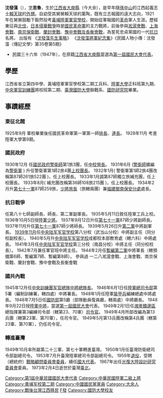 {{unreferenced|time=2011-01-06T09:54:25+00:00}}
{{copyedit|time=2010-04-22T09:46:46+00:00}}
{{Infobox_Person
| name = 沈發藻
|image=
|box_width= 195px
|occupation= 軍事家 政治家
| period = 20世紀 
|birth_name=
| other_names =
| Sex = 男
|birth_date= 1904年10月8日
|birth_place= [[江西省|江西省]][[大庾縣|大庾縣]]
|death_date= 1973年2月4日
|death_place= 臺灣[[臺北|臺北]]
| nationality ={{ROC}}
| residence =
| party = 國民黨
| religion = 
| spouse = 
| relatives =
|education=[[黃埔陸軍軍官學校第二期|黃埔陸軍軍官學校第二期]][[工兵科|工兵科]]<br />[[陸軍大學|陸軍大學]]正科班第九期<br />[[中央軍官訓練團|中央軍官訓練團]]將校班第二期<br />[[臺灣國防大學|臺灣國防大學]]聯戰系<br />[[國防研究院|國防研究院]]畢業
| past = [[國民革命軍|國民革命軍]]排長、連長、營長、團長<br>87師259旅[[少將|少將]]旅長<br />87師[[少將|少將]]副師長<br />87師[[少將|少將]]師長<br>第二軍[[中將|中將]]副軍長<br>[[中央軍校|中央軍校]]第八分校[[中將|中將]]副主任（同分校副校長）<br />中央軍校第三分校[[中將|中將]]主任（同分校校長）<br>暫編第二軍[[中將|中將]]軍長<br>[[陸軍總司令部第5署|陸軍總司令部第5署]]中將署長<br>[[國防部第5廳|國防部第5廳]]中將廳長<br>[[第一屆國民大會|第一屆國民大會]]代表<br>[[湘粵贛邊區|湘粵贛邊區]]總指揮兼第3編練司令部[[司令官|司令官]]<br>[[第4兵團（轄第23軍、第70軍）|第4兵團（轄第23軍、第70軍）]]司令官<br>[[臺灣防衛總司令部|臺灣防衛總司令部]]副總司令<br>[[陸軍總司令部|陸軍總司令部]]副總司令<br>〔總統府〕[[戰略顧問委員會委員|戰略顧問委員會委員]]<br>[[光復大陸設計研究委員會|光復大陸設計研究委員會]]委員
| work =
| award =
}}

'''沈發藻'''（{{bd|1904年|10月8日|1973年|2月4日|catIdx=}}），[[表字|字]]'''思魯'''，生於[[江西省|江西省]][[大庾縣|大庾縣]]（今大余），是早年隨[[孫中山|孫中山]]的江西起義志士[[賴天球|賴天球]]的[[外甥|外甥]]。自幼受其舅舅賴天球的薰陶，既有立志報國的遠大志向，1921年在舅舅鼓勵下毅然投考[[黃埔陸軍軍官學校|黃埔陸軍軍官學校]]，開始從軍報國的[[革命|革命]]軍人生涯。歷經東征與[[北伐|北伐]]，[[日本|日本]][[侵華戰爭|侵華戰爭]]時是[[國民革命軍|國民革命軍]]的主力戰將，前後參與[[淞滬會戰|淞滬會戰]]、[[上海會戰|上海會戰]]、[[南京保衛戰|南京保衛戰]]、[[蘭封會戰|蘭封會戰]]、[[豫中會戰及長衡會戰|豫中會戰及長衡會戰]]，為誓死忠貞黨國的一代[[抗日|抗日]]名將。
出版有 《[[沈發藻先生事略|沈發藻先生事略]]》 《[[沈發藻將軍紀念集|沈發藻將軍紀念集]]》《民國人物小傳：沈發藻〈傳記文學〉第35卷第5期》

*民國三十六年（1947年），在原籍[[江西省|江西省]][[大庾縣|大庾縣]]當選為[[第一屆國民大會代表|第一屆國民大會代表]]。

==學歷==
江西省省立第四中學、黃埔陸軍軍官學校第二期工兵科、[[陸軍大學|陸軍大學]]正科班第九期、[[中央軍官訓練團|中央軍官訓練團]]將校班第二期、[[臺灣國防大學|臺灣國防大學]]聯戰系、[[國防研究院|國防研究院]]畢業。

== 事蹟經歷 ==
=== 東征北閥 ===
1925年9月  軍校畢業後任國民革命軍第一軍第一師[[排長|排長]]、[[連長|連長]]。
1928年11月 考進陸軍大學第9期。
=== 國民政府 ===
1930年12月 任[[國民政府警衛師|國民政府警衛師]]第1旅3團，任[[中校|中校]][[營長|營長]]。
1931年6月  ([[警衛師|警衛師]]擴編為[[警衛軍|警衛軍]] ) 升任警衛軍第1師2旅4團[[上校|上校]][[團長|團長]]。
1932年1月( 警衛軍第1師2旅4團改稱第87師261旅522團 )，任上校團長。
1933年1月調第87師獨立旅補充團，任上校團長。 
1933年8月( 補充團改稱第36師108旅215團 )，任上校團長。
1934年2月升[[國民革命軍第七十一軍|第七十一軍]]87師259旅，[[少將|少將]][[旅長|旅長]]（旅轄兩團）兼[[福建|福建]][[閩南保安分處|閩南保安分處]]處長。

=== 抗日戰爭 ===
任第八十七師副師長、師長、第二軍副軍長。
1935年5月11日敘任陸軍工兵上校。
1936年10月5日授[[陸軍少將|陸軍少將]]。
1937年9月12日升任[[國民革命軍第七十一軍|第七十一軍]]87師少將副師長。
1937年11月升任[[國民革命軍第七十一軍|第七十一軍]]87師少將師長。
1939年5月26日升[[國民革命軍第二軍|第二軍]]中將副軍長。
[[1939年11月|1939年11月]]任[[中央陆军军官学校|中央陆军军官学校]]第八分校（武当山分校）中將副主任（同分校副校長）。
1940年5月升[[中央陆军军官学校|中央陆军军官学校]]成都校本部教育處（轄六科）中將處長。 
1941年3月任[[中央陆军军官学校|中央陆军军官学校]]第三分校（南昌分校）中將主任（同分校校長）。
1942年7月兼任軍官班中將主任。
1944年2月任[[暫編第二軍|暫編第二軍]]中將軍長（轄預備第6師、暫編第7師、暫編第8師）。
參與過 一二八淞滬會戰、上海會戰、南京保衛戰、蘭封會戰、豫中會戰及長衡會戰

=== 國共內戰 ===
1945年12月任[[中央訓練團|中央訓練團]][[军官總隊|军官總隊]][[中將|中將]][[總隊長|總隊長]]。
1946年6月1日任[[陸軍總司令部|陸軍總司令部]]第5署（編制訓練署，轄四處）中將署長。
1948年1月任陸軍[[裝甲兵|裝甲兵]]編練總處中將處長。
1948年7月5日任[[中華民國國防部|國防部]]第5廳（部隊動員復員廳，轄兩處）中將廳長。
1948年9月22日授[[陸軍中將|陸軍中將]]，當選[[第一屆國民大會|第一屆國民大會]]代表。
1949年2月1日任[[湘粵贛邊區|湘粵贛邊區]]總指揮兼第3編練司令部（轄第23、70軍）[[司令官|司令官]]。
1949年4月所部改編為第13兵團（轄第23軍、第70軍），任司令官。
1949年5月第13兵團改稱第4兵團（轄第23軍、第70軍），仍任司令官。
=== 轉進臺灣 ===
1949年10月率所屬第二十三軍、第七十軍轉進臺灣。
1950年1月任臺灣防衛總司令部副總司令。
1953年7月升臺灣陸軍總司令部副總司令。
1959年[[退役|退役]]，受聘〔總統府〕[[戰略顧問委員會委員|戰略顧問委員會委員]]，續任[[國大代表|國大代表]]。
1967年出任[[光復大陸設計研究委員會|光復大陸設計研究委員會]]委員。
1973年2月4日逝世於臺灣[[臺北|臺北]]。

{{DEFAULTSORT:Shen沈}}
[[Category:第1屆中華民國國民大會代表|Category:第1屆中華民國國民大會代表]]
[[Category:中華民國陸軍二級上將|Category:中華民國陸軍二級上將]]
[[Category:黄埔军校第二期|Category:黄埔军校第二期]]
[[Category:中國國民黨黨員|Category:中國國民黨黨員]]
[[Category:大余人|Category:大余人]]
[[Category:戰後台灣江西移民|Category:戰後台灣江西移民]]
[[Category:沈姓|F發]]
[[Category:國防大學校友|Category:國防大學校友]]